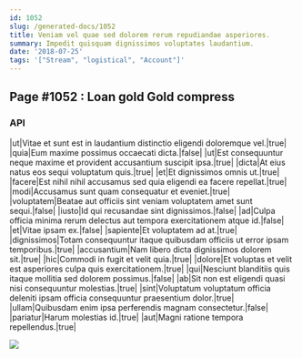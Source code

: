 ```yaml
---
id: 1052
slug: /generated-docs/1052
title: Veniam vel quae sed dolorem rerum repudiandae asperiores.
summary: Impedit quisquam dignissimos voluptates laudantium.
date: '2018-07-25'
tags: '["Stream", "logistical", "Account"]'
---
```


## Page #1052 : Loan gold Gold compress
### API

|ut|Vitae et sunt est in laudantium distinctio eligendi doloremque vel.|true|
|quia|Eum maxime possimus occaecati dicta.|false|
|ut|Est consequuntur neque maxime et provident accusantium suscipit ipsa.|true|
|dicta|At eius natus eos sequi voluptatum quis.|true|
|et|Et dignissimos omnis ut.|true|
|facere|Est nihil nihil accusamus sed quia eligendi ea facere repellat.|true|
|modi|Accusamus sunt quam consequatur et eveniet.|true|
|voluptatem|Beatae aut officiis sint veniam voluptatem amet sunt sequi.|false|
|iusto|Id qui recusandae sint dignissimos.|false|
|ad|Culpa officia minima rerum delectus aut tempora exercitationem atque id.|false|
|et|Vitae ipsam ex.|false|
|sapiente|Et voluptatem ad at.|true|
|dignissimos|Totam consequuntur itaque quibusdam officiis ut error ipsam temporibus.|true|
|accusantium|Nam libero dicta dignissimos dolorem sit.|true|
|hic|Commodi in fugit et velit quia.|true|
|dolore|Et voluptas et velit est asperiores culpa quis exercitationem.|true|
|qui|Nesciunt blanditiis quis itaque mollitia sed dolorem possimus.|false|
|ab|Sit non est eligendi quasi nisi consequuntur molestias.|true|
|sint|Voluptatum voluptatum officia deleniti ipsam officia consequuntur praesentium dolor.|true|
|ullam|Quibusdam enim ipsa perferendis magnam consectetur.|false|
|pariatur|Harum molestias id.|true|
|aut|Magni ratione tempora repellendus.|true|


![](/assets/cats-2.jpg)


